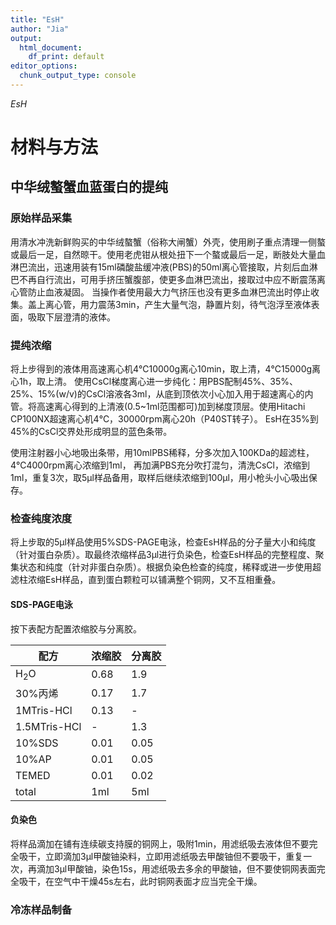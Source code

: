 ```yaml
---
title: "EsH"
author: "Jia"
output: 
  html_document: 
    df_print: default
editor_options: 
  chunk_output_type: console
---
```


*EsH*

# 材料与方法
## 中华绒螯蟹血蓝蛋白的提纯
### 原始样品采集
用清水冲洗新鲜购买的中华绒螯蟹（俗称大闸蟹）外壳，使用刷子重点清理一侧螯或最后一足，自然晾干。使用老虎钳从根处扭下一个螯或最后一足，断肢处大量血淋巴流出，迅速用装有15ml磷酸盐缓冲液(PBS)的50ml离心管接取，片刻后血淋巴不再自行流出，可用手挤压蟹腹部，使更多血淋巴流出，接取过中应不断震荡离心管防止血液凝固。 当操作者使用最大力气挤压也没有更多血淋巴流出时停止收集。盖上离心管，用力震荡3min，产生大量气泡，静置片刻，待气泡浮至液体表面，吸取下层澄清的液体。

### 提纯浓缩
将上步得到的液体用高速离心机4℃10000g离心10min，取上清，4℃15000g离心1h，取上清。
使用CsCl梯度离心进一步纯化：用PBS配制45%、35%、25%、15%(w/v)的CsCl溶液各3ml，从底到顶依次小心加入用于超速离心的内管。将高速离心得到的上清液(0.5~1ml范围都可)加到梯度顶层。使用Hitachi CP100NX超速离心机4℃，30000rpm离心20h（P40ST转子）。
EsH在35%到45%的CsCl交界处形成明显的蓝色条带。

使用注射器小心地吸出条带，用10mlPBS稀释，分多次加入100KDa的超滤柱，4℃4000rpm离心浓缩到1ml，
再加满PBS充分吹打混匀，清洗CsCl，浓缩到1ml，重复3次，取5μl样品备用，取样后继续浓缩到100μl，用小枪头小心吸出保存。

### 检查纯度浓度
将上步取的5μl样品使用5%SDS-PAGE电泳，检查EsH样品的分子量大小和纯度（针对蛋白杂质）。取最终浓缩样品3μl进行负染色，检查EsH样品的完整程度、聚集状态和纯度（针对非蛋白杂质）。根据负染色检查的纯度，稀释或进一步使用超滤柱浓缩EsH样品，直到蛋白颗粒可以铺满整个铜网，又不互相重叠。

#### SDS-PAGE电泳
按下表配方配置浓缩胶与分离胶。

配方 | 浓缩胶 | 分离胶
---|---|---
H~2~O|0.68|1.9
30%丙烯|0.17|1.7
1MTris-HCl|0.13|-
1.5MTris-HCl|-|1.3
10%SDS|0.01|0.05
10%AP|0.01|0.05
TEMED|0.01|0.02
total|1ml|5ml

#### 负染色
将样品滴加在铺有连续碳支持膜的铜网上，吸附1min，用滤纸吸去液体但不要完全吸干，立即滴加3μl甲酸铀染料，立即用滤纸吸去甲酸铀但不要吸干，重复一次，再滴加3μl甲酸铀，染色15s，用滤纸吸去多余的甲酸铀，但不要使铜网表面完全吸干，在空气中干燥45s左右，此时铜网表面才应当完全干燥。

### 冷冻样品制备


